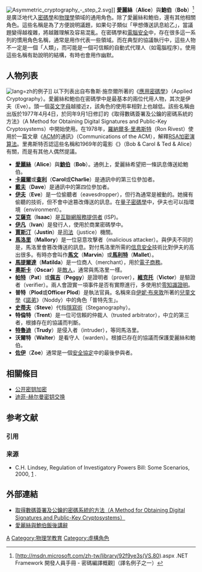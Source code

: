 {{noteTA|G1=IT}}
[[File:Asymmetric_cryptography_-_step_2.svg|thumb]]]]
'''愛麗絲'''（'''Alice'''）與'''鮑伯'''（'''Bob'''）<ref>[http://msdn.microsoft.com/zh-tw/library/92f9ye3s(VS.80).aspx .NET Framework 開發人員手冊 - 密碼編譯概觀]（譯名例子之一）</ref>是廣泛地代入[[密碼學|密碼學]]和[[物理學|物理學]]領域的通用角色。除了愛麗絲和鮑伯，還有其他相關角色。這些名稱是為了方便說明議題，如果句子類似「甲想傳送訊息給乙」，當議題變得越複雜，將越難理解及容易混亂。在密碼學和[[電腦安全|電腦安全]]中，存在很多這一系列的慣用角色名稱，通常是用作代表一些領域。而在典型的協議執行中，這些人物不一定是一個「人類」，而可能是一個可信賴的自動式代理人（如電腦程序）。使用這些名稱有助說明的結構，有時也會用作幽默。

==人物列表==
[[File:Public_key_shared_secret.svg|lang=zh]]的例子]]
以下列表出自布魯斯·施奈爾所著的《[[布魯斯·施奈爾#重要著作|應用密碼學]]》（Applied Cryptography）。愛麗絲和鮑伯在密碼學中是最基本的兩位代用人物，其次是伊夫（Eve）。頭一個[[英文字母|英文字母]]越接近z，該角色的使用率相對上也越低。該些名稱由出版於1977年4月4日，於同年9月1日修訂的《取得數碼簽署及公鑰的密碼系統的方法》（A Method for Obtaining Digital Signatures and Public-Key Cryptosystems）中開始使用。在1978年，[[羅納德·李維斯特|羅納爾多·里弗斯特]]（Ron Rivest）使用於一篇文章《[[美國計算機協會|ACM]]的通訊》（Communications of the ACM），解釋[[RSA加密演算法|RSA加密演算法]]。里弗斯特否認這些名稱和1969年的電影《{{tsl|en|Bob & Carol & Ted & Alice|鮑伯、卡羅爾、特德、愛麗絲}}》（Bob & Carol & Ted & Alice）有關，而是有其他人偶然提議。
* '''[[愛麗絲|愛麗絲]]'''（'''Alice'''）與'''[[羅伯特|鮑伯]]'''（'''Bob'''）。通例上，愛麗絲希望把一條訊息傳送給鮑伯。
* '''[[卡羅爾|卡羅爾]]'''或'''[[查利|查利]]'''（'''Carol'''或'''Charlie'''）是通訊中的第三位參加者。
* '''[[戴夫|戴夫]]'''（'''Dave'''）是通訊中的第四位參加者。
* '''[[伊芙|伊夫]]'''（'''Eve'''）是一位偷聽者（eavesdropper），但行為通常是被動的。她擁有偷聽的技術，但不會中途篡改傳送的訊息。在[[量子密碼學|量子密碼學]]中，伊夫也可以指環境（environment）。
* '''[[艾薩克|艾薩克]]'''（'''Isaac'''）是[[互聯網服務提供者|互聯網服務提供者]] (ISP)。
* '''[[伊凡|伊凡]]'''（'''Ivan'''）是發行人，使用於商業密碼學中。
* '''[[賈斯汀|賈斯汀]]'''（'''Justin'''）是[[司法|司法]]（justice）機關。
* '''[[馬洛里|馬洛里]]'''（'''Mallory'''）是一位惡意攻擊者（malicious attacker）。與伊夫不同的是，馬洛里會篡改傳送的訊息。對付馬洛里所需的[[信息安全|信息安全]]技術比對伊夫的高出很多。有時亦會叫作'''[[馬文|馬文]]'''（'''Marvin'''）或'''[[馬利特|馬利特]]'''（'''Mallet'''）。
* '''[[馬蒂達|馬提爾達]]'''（'''Matilda'''）是一位商人（merchant），用於[[電子商務|電子商務]]。
* '''[[奧斯卡|奧斯卡]]'''（'''Oscar'''）是[[敵人_(密碼學)|敵人]]，通常與馬洛里一樣。
* '''[[帕特里克|帕特]]'''（'''Pat'''）或'''[[瑪格麗特|佩吉]]'''（'''Peggy'''）是證明者（prover），'''[[維克托|維克托]]'''（'''Victor'''）是驗證者（verifier）。兩人會證實一項事件是否有實際進行，多使用於[[零知識證明|零知識證明]]。
* '''普特'''（'''Plod'''或'''Officer Plod'''）是執法官員。名稱來自[[伊妮·布來敦|伊妮·布來敦]]所著的[[兒童文學|兒童文學]]《[[諾弟|諾弟]]》（Noddy）中的角色「普特先生」。
* '''[[史蒂夫|史蒂夫]]'''（'''Steve'''）代指[[隱寫術|隱寫術]]（Steganography）。
* '''特倫特'''（'''Trent'''）是一位可信賴的仲裁人（trusted arbitrator），中立的第三者，根據存在的協議而判斷。
* '''[[特魯迪|特魯迪]]'''（'''Trudy'''）是侵入者（intruder），等同馬洛里。
* '''沃爾特'''（'''Walter'''）是看守人（warden）。根據已存在的協議而保護愛麗絲和鮑伯。
* '''[[佐伊|佐伊]]'''（'''Zoe'''）通常是一個[[安全協定|安全協定]]中的最後參與者。

== 相關條目 ==
* [[公开密钥加密|公开密钥加密]]
* [[迪菲-赫尔曼密钥交换|迪菲-赫尔曼密钥交换]]

== 参考文献 ==
=== 引用 ===
{{Reflist}}

=== 来源 ===
{{refbegin}}
* C.H. Lindsey, Regulation of Investigatory Powers Bill: Some Scenarios, 2000, [http://www.cs.man.ac.uk/~chl/scenarios.html] {{Wayback|url=http://www.cs.man.ac.uk/~chl/scenarios.html |date=20081218112814 }}.
{{refend}}

==外部連結==
* [http://people.csail.mit.edu/rivest/Rsapaper.pdf 取得數碼簽署及公鑰的密碼系統的方法（A Method for Obtaining Digital Signatures and Public-Key Cryptosystems）] {{Wayback|url=http://people.csail.mit.edu/rivest/Rsapaper.pdf |date=20081217101831 }}
* [http://downlode.org/Etext/alicebob.html 愛麗絲與鮑伯飯後講辭] {{Wayback|url=http://downlode.org/Etext/alicebob.html |date=20170916004315 }}

[[Category:密码学|A]]
[[Category:物理学教育|Category:物理学教育]]
[[Category:虛構角色|Category:虛構角色]]